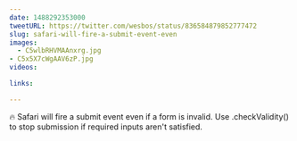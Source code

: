 ```yaml
---
date: 1488292353000
tweetURL: https://twitter.com/wesbos/status/836584879852777472
slug: safari-will-fire-a-submit-event-even
images:
  - C5wlbRHVMAAnxrg.jpg
- C5x5X7cWgAAV6zP.jpg
videos:

links:

---
```

🔥 Safari will fire a submit event even if a form is invalid. Use .checkValidity() to stop submission if required inputs aren't satisfied.
